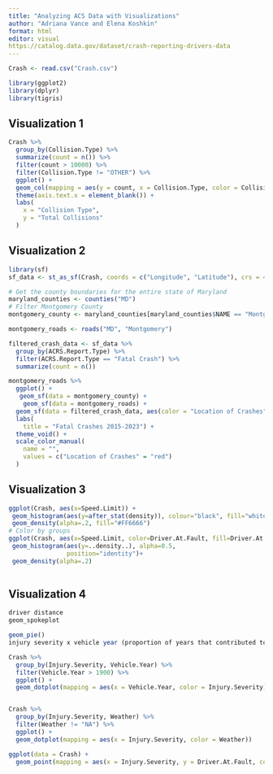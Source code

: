 ```yaml
---
title: "Analyzing ACS Data with Visualizations"
author: "Adriana Vance and Elena Koshkin"
format: html
editor: visual
https://catalog.data.gov/dataset/crash-reporting-drivers-data 
---
```


```r
Crash <- read.csv("Crash.csv")

library(ggplot2)
library(dplyr)
library(tigris)

```

## Visualization 1

```r
Crash %>%
  group_by(Collision.Type) %>%
  summarize(count = n()) %>%
  filter(count > 10000) %>%
  filter(Collision.Type != "OTHER") %>%
  ggplot() + 
  geom_col(mapping = aes(y = count, x = Collision.Type, color = Collision.Type)) + 
  theme(axis.text.x = element_blank()) + 
  labs(
    x = "Collision Type",
    y = "Total Collisions"
  ) 
```

## Visualization 2

```r
library(sf)
sf_data <- st_as_sf(Crash, coords = c("Longitude", "Latitude"), crs = 4326)

# Get the county boundaries for the entire state of Maryland
maryland_counties <- counties("MD")
# Filter Montgomery County
montgomery_county <- maryland_counties[maryland_counties$NAME == "Montgomery", ]

montgomery_roads <- roads("MD", "Montgomery")

filtered_crash_data <- sf_data %>%
  group_by(ACRS.Report.Type) %>%
  filter(ACRS.Report.Type == "Fatal Crash") %>%
  summarize(count = n())

montgomery_roads %>%
  ggplot() + 
   geom_sf(data = montgomery_county) +
    geom_sf(data = montgomery_roads) +
  geom_sf(data = filtered_crash_data, aes(color = "Location of Crashes")) + 
  labs(
    title = "Fatal Crashes 2015-2023") + 
  theme_void() + 
  scale_color_manual(
    name = "",
    values = c("Location of Crashes" = "red")
  )

```

## Visualization 3

```r
ggplot(Crash, aes(x=Speed.Limit)) + 
 geom_histogram(aes(y=after_stat(density)), colour="black", fill="white")+
 geom_density(alpha=.2, fill="#FF6666") 
# Color by groups
ggplot(Crash, aes(x=Speed.Limit, color=Driver.At.Fault, fill=Driver.At.Fault)) + 
 geom_histogram(aes(y=..density..), alpha=0.5, 
                position="identity")+
 geom_density(alpha=.2) 
  

```

## Visualization 4

```r
driver distance 
geom_spokeplot 

geom_pie()
injury severity x vehicle year (proportion of years that contributed to severe injuries)

Crash %>%
  group_by(Injury.Severity, Vehicle.Year) %>%
  filter(Vehicle.Year > 1900) %>%
  ggplot() +
  geom_dotplot(mapping = aes(x = Vehicle.Year, color = Injury.Severity)) 


Crash %>%
  group_by(Injury.Severity, Weather) %>%
  filter(Weather != "NA") %>%
  ggplot() +
  geom_dotplot(mapping = aes(x = Injury.Severity, color = Weather)) 

ggplot(data = Crash) + 
  geom_point(mapping = aes(x = Injury.Severity, y = Driver.At.Fault, color = Light))
```
